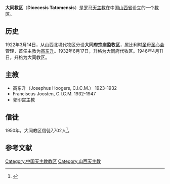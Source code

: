 {{Infobox Roman Catholic diocese
|name = 大同
|jurisdiction = 教區
|local =  天主教大同教区
|latin= Dioecesis Tatomensis
|image = Church of the Immaculate Heart of Mary in Datong 2011-07.JPG
|image_size = 250px
|caption = [[大同圣母圣心堂|大同圣母圣心堂]]，大同教区主教座堂
|location = [[中国|中国]]
|territory = [[山西省|山西省]][[大同市|大同市]]
|population = 
|rite = [[罗马礼|罗马礼]]
|patron = 
|province = 山西
|established = 1922年
|cathedral = 
|co-cathedral =
|leadership = 
|website = 
|pope = 
|metropolitan = 
|ordinary = 
|coadjutor archbishop =
|coadjutor bishop =
|auxiliary =
|emeritus =
}}　

'''大同教区'''（'''Dioecesis Tatomensis'''）是[[罗马天主教|罗马天主教]]在中国[[山西省|山西省]]设立的一个[[教区|教区]]。

== 历史 ==     

1922年3月14日，从山西北境代牧区分设'''大同府宗座监牧区'''，属比利时[[圣母圣心会|圣母圣心会]]管理，首任主教为[[高东升|高东升]]。1932年6月17日，升格为大同府代牧区。1946年4月11日，升格为大同教区。

== 主教 ==
*高东升（Josephus Hoogers, C.I.C.M.）  1923-1932
* Franciscus Joosten, C.I.C.M.  1932-1947
*郭印宫主教

== 信徒 ==
1950年，大同教区信徒7,702人<ref>{{Cite web |url=http://www.catholic-hierarchy.org/diocese/dtatu.html |title=Dioecesis Tatomensis |access-date=2007-11-07 |archive-date=2020-07-28 |archive-url=https://web.archive.org/web/20200728232223/http://www.catholic-hierarchy.org/diocese/dtatu.html |dead-url=no }}</ref>。
==参考文献==
{{reflist}}

{{中国天主教教区}}

[[Category:中国天主教教区|Category:中国天主教教区]]
[[Category:山西天主教|Category:山西天主教]]